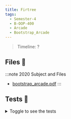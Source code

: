 ```yaml
---
title: Firtree
tags:
  - Semester-4
  - B-OOP-400
  - Arcade
  - Bootstrap_Arcade
---
```

> Timeline: ?


## Files 📂

:::note 2020 Subject and Files
- [bootstrap_arcade.pdf](https://github.com/Studio-17/Epitech-Subjects/raw/main/Semester-4/B-OOP-400/Arcade/Bootstrap_Arcade/bootstrap_arcade.pdf)
:::

## Tests 🤖
<details>
  <summary>Toggle to see the tests</summary>
  <div>
Yo
  </div>
</details>

